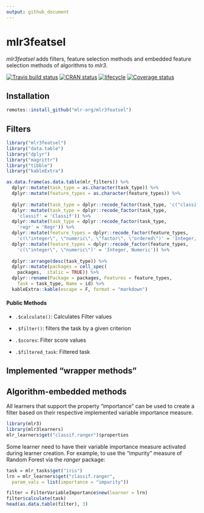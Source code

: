 ```yaml
---
output: github_document
---
```


# mlr3featsel

_mlr3featsel_ adds filters, feature selection methods and embedded feature selection methods of algorithms to _mlr3_.

[![Travis build status](https://travis-ci.org/mlr-org/mlr3featsel.svg?branch=master)](https://travis-ci.org/mlr-org/mlr3featsel)
[![CRAN status](https://www.r-pkg.org/badges/version/mlr3featsel)](https://cran.r-project.org/package=mlr3featsel)
[![lifecycle](https://img.shields.io/badge/lifecycle-experimental-orange.svg)](https://www.tidyverse.org/lifecycle/#experimental)
[![Coverage status](https://codecov.io/gh/mlr-org/mlr3featsel/branch/master/graph/badge.svg)](https://codecov.io/github/mlr-org/mlr3featsel?branch=master)

## Installation

```r
remotes::install_github("mlr-org/mlr3featsel")
```

## Filters

```r
library("mlr3featsel")
library("data.table")
library("dplyr")
library("magrittr")
library("tibble")
library("kableExtra")

as.data.frame(as.data.table(mlr_filters)) %>% 
  dplyr::mutate(task_type = as.character(task_type)) %>%
  dplyr::mutate(feature_types = as.character(feature_types)) %>%
  
  dplyr::mutate(task_type = dplyr::recode_factor(task_type, 'c("classif", "regr")' = 'Classif & Regr')) %>% 
  dplyr::mutate(task_type = dplyr::recode_factor(task_type, 
    'classif' = 'Classif')) %>% 
  dplyr::mutate(task_type = dplyr::recode_factor(task_type, 
    'regr' = 'Regr')) %>% 
  dplyr::mutate(feature_types = dplyr::recode_factor(feature_types, 
    'c(\"integer\", \"numeric\", \"factor\", \"ordered\")' = 'Integer, Numeric, Factor, Ordered')) %>% 
  dplyr::mutate(feature_types = dplyr::recode_factor(feature_types, 
    'c(\"integer\", \"numeric\")' = 'Integer, Numeric')) %>%
  
  dplyr::arrange(desc(task_type)) %>%
  dplyr::mutate(packages = cell_spec(
    packages,  italic = TRUE)) %>%
  dplyr::rename(Package = packages, Features = feature_types,
    Task = task_type, Name = id) %>% 
  kableExtra::kable(escape = F, format = "markdown")
```


#### Public Methods

* `.$calculate()`: Calculates Filter values
* `.$filter()`: filters the task by a given criterion

* `.$scores`: Filter score values
* `.$filtered_task`: Filtered task

## Implemented "wrapper methods"

## Algorithm-embedded methods

All learners that support the property "importance" can be used to create a filter based on their respective implemented variable importance measure.

```r
library(mlr3)
library(mlr3learners)
mlr_learners$get("classif.ranger")$properties
```

Some learner need to have their variable importance measure activated during learner creation.
For example, to use the "impurity" measure of Random Forest via the _ranger_ package:

```r
task = mlr_tasks$get("iris")
lrn = mlr_learners$get("classif.ranger", 
  param_vals = list(importance = "impurity"))

filter = FilterVariableImportance$new(learner = lrn)
filter$calculate(task)
head(as.data.table(filter), 3)
```
